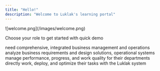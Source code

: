```yaml
---
title: "Hello!"
description: "Welcome to Luklak's learning portal"
---
```


<Frame caption="Drag and drop yourself - create your own operational Functions">
  ![welcome.png](/images/welcome.png)
</Frame>

Choose your role to get started with quick demo

<CardGroup cols={4}>
  <Card title="CEO/Founders..." icon="palette" iconType="duotone" href="https://mintlify.com/docs/settings/global" img="/images/CEO.png">
    need comprehensive, integrated business management and operations
  </Card>
  <Card title="Solution Consultants" icon="code" iconType="duotone" href="https://mintlify.com/docs/api-playground/openapi" img="/images/Solution-engineer.png">
    analyze business requirements and design solutions, operational systems
  </Card>
  <Card title="Team Managers" icon="screwdriver-wrench" iconType="duotone" href="https://mintlify.com/docs/content/components/accordions" img="/images/Teamlead.png">
    manage performance, progress, and work quality for their departments
  </Card>
  <Card title="End Users" icon="stars" iconType="duotone" href="https://mintlify.com/customers" img="/images/enduser.png">
    directly work, deploy, and optimize their tasks with the Luklak system
  </Card>
</CardGroup>